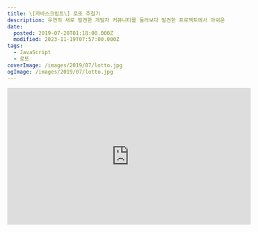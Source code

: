 ```yaml
---
title: \[자바스크립트\] 로또 추첨기
description: 우연히 새로 발견한 개발자 커뮤니티를 둘러보다 발견한 프로젝트에서 아쉬운 점이 보여 후다닥 만들어봤습니다. 개선하고 싶었던 점은 1 - 버튼을 연타하면 애니메이션이 진행되는 중에도 결과가 바뀐다.2 - 새로운 숫자를 부여받을 때 조금 더 역동적인 애니메이션이 표시됐으면 좋겠다. 이 두 가지 사항입니다. let tmp = 1; let numbers; function decryptEffect(element, time) { const effect = setInterval(() =&gt;
date:
  posted: 2019-07-20T01:18:00.000Z
  modified: 2023-11-19T07:57:00.000Z
tags:
  - JavaScript
  - 로또
coverImage: /images/2019/07/lotto.jpg
ogImage: /images/2019/07/lotto.jpg
---
```


<iframe src="https://marshallku.github.io/lottery/" width="560" height="315" frameBorder="0" class="not-sticker" />

우연히 새로 발견한 [개발자 커뮤니티](https://velog.io)를 둘러보다 발견한 [프로젝트](https://hongku-lotto.netlify.com/lotto.html)에서 아쉬운 점이 보여 후다닥 만들어봤습니다. 

개선하고 싶었던 점은

1 - 버튼을 연타하면 애니메이션이 진행되는 중에도 결과가 바뀐다.  
2 - 새로운 숫자를 부여받을 때 조금 더 역동적인 애니메이션이 표시됐으면 좋겠다.

이 두 가지 사항입니다.

```js
let tmp = 1;
let numbers;

function decryptEffect(element, time) {
    const effect = setInterval(() => {
        element.innerText = Math.floor(Math.random() * 44 + 1);
    }, 10);

    setTimeout(() => {
        const random = Math.floor(Math.random() * numbers.length);

        clearInterval(effect);
        element.classList.add("done");
        element.innerText = numbers[random];
        numbers.splice(random, 1);
    }, time * 1000 + 1000);
}

function lottery() {
    document.querySelectorAll(".ball").forEach((element, index) => {
        element.classList.remove("done");
        decryptEffect(element, index);
    });
}

document.getElementById("btn").addEventListener("click", function () {
    if (tmp !== 1) return;

    numbers = Array.from({ length: 45 }, (_, i) => i + 1);
    tmp = 0;
    btn.classList.add("hide");
    lottery();
    setTimeout(function () {
        tmp = 1;
        btn.classList.remove("hide");
    }, 7500);
});
```

1번은 tmp란 항목을 만들어서 해결했습니다.

tmp가 1이면 애니메이션을 실행합니다.  
애니메이션이 실행되면 tmp는 0으로 변경되고, 애니메이션이 끝나면 tmp가 1로 다시 변경됩니다.

2번은 텍스트를 복호화하는듯한 애니메이션을 만들어 해결했습니다.

숫자가 0.01초에 한 번씩 계속 바뀌다가 첫 번째 항목부터 숫자가 정해지며 공이 살짝 커졌다가 작아지는 애니메이션이 표시됩니다.